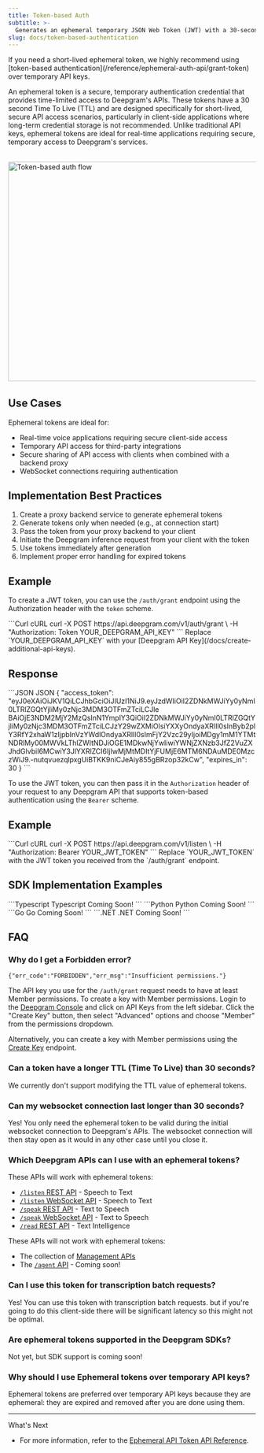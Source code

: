 ```yaml
---
title: Token-based Auth
subtitle: >-
  Generates an ephemeral temporary JSON Web Token (JWT) with a 30-second TTL (Time To Live) for Deepgram APIs.
slug: docs/token-based-authentication
---
```


<Info>
If you need a short-lived ephemeral token, we highly recommend using [token-based authentication](/reference/ephemeral-auth-api/grant-token) over temporary API keys.
</Info>

An ephemeral token is a secure, temporary authentication credential that provides time-limited access to Deepgram's APIs. These tokens have a 30 second Time To Live (TTL) and are designed specifically for short-lived, secure API access scenarios, particularly in client-side applications where long-term credential storage is not recommended. Unlike traditional API keys, ephemeral tokens are ideal for real-time applications requiring secure, temporary access to Deepgram's services.

<div style="width: 100%; display: flex; justify-content: center; margin: 2rem 0;">
<img src="../images/temp-auth-tokens.svg" alt="Token-based auth flow" width="600" height="446"/>
</div>

## Use Cases

Ephemeral tokens are ideal for:
- Real-time voice applications requiring secure client-side access
- Temporary API access for third-party integrations
- Secure sharing of API access with clients when combined with a backend proxy
- WebSocket connections requiring authentication

## Implementation Best Practices

1. Create a proxy backend service to generate ephemeral tokens
2. Generate tokens only when needed (e.g., at connection start)
3. Pass the token from your proxy backend to your client
4. Initiate the Deepgram inference request from your client with the token
5. Use tokens immediately after generation
6. Implement proper error handling for expired tokens

## Example

To create a JWT token, you can use the `/auth/grant` endpoint using the Authorization header with the `token` scheme.

<CodeGroup>
  ```Curl cURL
  curl -X POST https://api.deepgram.com/v1/auth/grant \
     -H "Authorization: Token YOUR_DEEPGRAM_API_KEY"
  ```
</CodeGroup>

<Warning>
  Replace `YOUR_DEEPGRAM_API_KEY` with your [Deepgram API Key](/docs/create-additional-api-keys).
</Warning>

## Response

<CodeGroup>
  ```JSON JSON
  {
    "access_token": "eyJ0eXAiOiJKV1QiLCJhbGciOiJIUzI1NiJ9.eyJzdWIiOiI2ZDNkMWJiYy0yNmI0LTRlZGQtYjliMy0zNjc3MDM3OTFmZTciLCJle BAiOjE3NDM2MjY2MzQsInN1YmplY3QiOiI2ZDNkMWJiYy0yNmI0LTRlZGQtYjliMy0zNjc3MDM3OTFmZTciLCJzY29wZXMiOlsiYXXyOndyaXRlIl0sInByb2plY3RfY2xhaW1zIjpbInVzYWdlOndyaXRlIl0sImFjY2Vzc29yIjoiMDgy1mM1YTMtNDRlMy00MWVkLThlZWItNDJiOGE1MDkwNjYwIiwiYWNjZXNzb3JfZ2VuZXJhdGlvbiI6MCwiY3JlYXRlZCI6IjIwMjMtMDItYjFUMjE6MTM6NDAuMDE0MzczWiJ9.-nutqvuezqlpxgUiBTKK9niCJeAiy855gBRzop32kCw",
    "expires_in": 30
}
  ```
</CodeGroup>

To use the JWT token, you can then pass it in the `Authorization` header of your request to any Deepgram API that supports token-based authentication using the `Bearer` scheme.

## Example

<CodeGroup>
 ```Curl cURL
  curl -X POST https://api.deepgram.com/v1/listen \
     -H "Authorization: Bearer YOUR_JWT_TOKEN"
  ```

</CodeGroup>

<Warning>
  Replace `YOUR_JWT_TOKEN` with the JWT token you received from the `/auth/grant` endpoint.
</Warning>


## SDK Implementation Examples

<CodeGroup>
  ```Typescript Typescript
  Coming Soon!
  ```
  ```Python Python
  Coming Soon!
  ```
  ```Go Go
  Coming Soon!
  ```
  ```.NET .NET
  Coming Soon!
  ```
</CodeGroup>

## FAQ

### Why do I get a Forbidden error?

`{"err_code":"FORBIDDEN","err_msg":"Insufficient permissions."}`

The API key you use for the `/auth/grant` request needs to have at least Member permissions.
To create a key with Member permissions. Login to the [Deepgram Console](https://console.deepgram.com/) and click on API Keys from the left sidebar. Click the "Create Key" button, then select "Advanced" options and choose "Member" from the permissions dropdown.

Alternatively, you can create a key with Member permissions using the [Create Key](/reference/management-api/keys/create) endpoint.

### Can a token have a longer TTL (Time To Live) than 30 seconds?

We currently don't support modifying the TTL value of ephemeral tokens.

### Can my websocket connection last longer than 30 seconds?

Yes! You only need the ephemeral token to be valid during the initial websocket connection to Deepgram's APIs. The websocket connection will then stay open as it would in any other case until you close it.

### Which Deepgram APIs can I use with an ephemeral tokens?

These APIs will work with ephemeral tokens:

- [`/listen` REST API](/reference/speech-to-text-api/listen) - Speech to Text
- [`/listen` WebSocket API](/reference/speech-to-text-api/listen-streaming) - Speech to Text
- [`/speak` REST API](/reference/text-to-speech-api/speak) - Text to Speech
- [`/speak` WebSocket API](/reference/text-to-speech-api/speak-streaming) - Text to Speech
- [`/read` REST API](/reference/text-intelligence-api/text-read) - Text Intelligence

These APIs will not work with ephemeral tokens:

- The collection of [Management APIs](/reference/deepgram-api-overview)
- The [`/agent` API](/reference/voice-agent-api/agent) - Coming soon!

### Can I use this token for transcription batch requests?

Yes! You can use this token with transcription batch requests. but if you're going to do this client-side there will be significant latency so this might not be optimal.


### Are ephemeral tokens supported in the Deepgram SDKs?

Not yet, but SDK support is coming soon!

### Why should I use Ephemeral tokens over temporary API keys?

Ephemeral tokens are preferred over temporary API keys because they are ephemeral: they are expired and removed after you are done using them.

***

What's Next

* For more information, refer to the [Ephemeral API Token API Reference](/reference/ephemeral-auth-api/grant-token).

